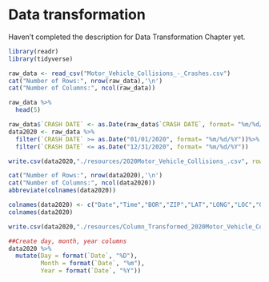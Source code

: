 # Data transformation

Haven't completed the description for Data Transformation Chapter yet.

```r
library(readr)
library(tidyverse)

raw_data <- read_csv("Motor_Vehicle_Collisions_-_Crashes.csv")
cat("Number of Rows:", nrow(raw_data),'\n')
cat("Number of Columns:", ncol(raw_data))

```


```r
raw_data %>%
  head(5)
```


```r
raw_data$`CRASH DATE` <- as.Date(raw_data$`CRASH DATE`, format= "%m/%d/%Y")
data2020 <- raw_data %>%
  filter(`CRASH DATE` >= as.Date("01/01/2020", format= "%m/%d/%Y"))%>%
  filter(`CRASH DATE` <= as.Date("12/31/2020", format= "%m/%d/%Y")) 

write.csv(data2020,"./resources/2020Motor_Vehicle_Collisions_.csv", row.names = FALSE)
```

```r
cat("Number of Rows:", nrow(data2020),'\n')
cat("Number of Columns:", ncol(data2020))
abbreviate(colnames(data2020))
```



```r
colnames(data2020) <- c("Date","Time","BOR","ZIP","LAT","LONG","LOC","ONSN","CRSN","OFFSN","#PI","#PK","#PEDI","#PEDK","#CI","#CK","#MI","#MK","CFV1","CFV2","CFV3","CFV4","CFV5","id","VTC1","VTC2","VTC3","VTC4","VTC5")
colnames(data2020)
```


```r
write.csv(data2020,"./resources/Column_Transformed_2020Motor_Vehicle_Collisions_.csv", row.names = FALSE)
```


```r
##Create day, month, year columns
data2020 %>%
  mutate(Day = format(`Date`, "%D"), 
         Month = format(`Date`, "%m"), 
         Year = format(`Date`, "%Y"))
```


